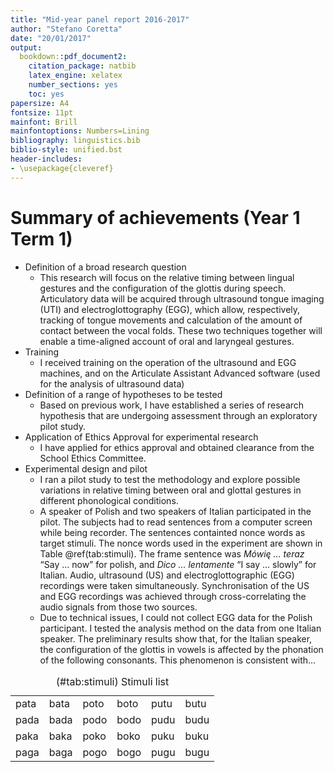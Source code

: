 ```yaml
---
title: "Mid-year panel report 2016-2017"
author: "Stefano Coretta"
date: "20/01/2017"
output:
  bookdown::pdf_document2:
    citation_package: natbib
    latex_engine: xelatex
    number_sections: yes
    toc: yes
papersize: A4
fontsize: 11pt
mainfont: Brill
mainfontoptions: Numbers=Lining
bibliography: linguistics.bib
biblio-style: unified.bst
header-includes:
- \usepackage{cleveref}
---
```


# Summary of achievements (Year 1 Term 1)

* Definition of a broad research question
    * This research will focus on the relative timing between lingual gestures and the configuration of the glottis during speech. Articulatory data will be acquired through ultrasound tongue imaging (UTI) and electroglottography (EGG), which allow, respectively, tracking of tongue movements and calculation of the amount of contact between the vocal folds. These two techniques together will enable a time-aligned account of oral and laryngeal gestures.
* Training
    * I received training on the operation of the ultrasound and EGG machines, and on the Articulate Assistant Advanced software (used for the analysis of ultrasound data)
* Definition of a range of hypotheses to be tested
    * Based on previous work, I have established a series of research hypothesis that are undergoing assessment through an exploratory pilot study.
* Application of Ethics Approval for experimental research
    * I have applied for ethics approval and obtained clearance from the School Ethics Committee.
* Experimental design and pilot
    * I ran a pilot study to test the methodology and explore possible variations in relative timing between oral and glottal gestures in different phonological conditions.
    * A speaker of Polish and two speakers of Italian participated in the pilot. The subjects had to read sentences from a computer screen while being recorder. The sentences containted nonce words as target stimuli. The nonce words used in the experiment are shown in Table \@ref(tab:stimuli). The frame sentence was *Mówię ... teraz* "Say ... now" for polish, and *Dico ... lentamente* "I say ... slowly" for Italian. Audio, ultrasound (US) and electroglottographic (EGG) recordings were taken simultaneously. Synchronisation of the US and EGG recordings was achieved through cross-correlating the audio signals from those two sources.
    * Due to technical issues, I could not collect EGG data for the Polish participant. I tested the analysis method on the data from one Italian speaker. The preliminary results show that, for the Italian speaker, the configuration of the glottis in vowels is affected by the phonation of the following consonants. This phenomenon is consistent with...


Table: (\#tab:stimuli) Stimuli list

|      |      |      |      |      |      |
|------|------|------|------|------|------|
| pata | bata | poto | boto | putu | butu |
| pada | bada | podo | bodo | pudu | budu |
| paka | baka | poko | boko | puku | buku |
| paga | baga | pogo | bogo | pugu | bugu |
